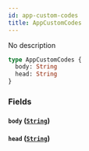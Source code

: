 ```yaml
---
id: app-custom-codes
title: AppCustomCodes
---
```


No description

```graphql
type AppCustomCodes {
  body: String
  head: String
}
```

### Fields

#### `body` ([`String`](/docs/graphql/scalars/string))

#### `head` ([`String`](/docs/graphql/scalars/string))
